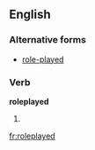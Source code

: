 ==English==

===Alternative forms===
* [[role-played]]

===Verb===
'''roleplayed'''

# {{present participle of|[[roleplay]]}}

[[fr:roleplayed]]